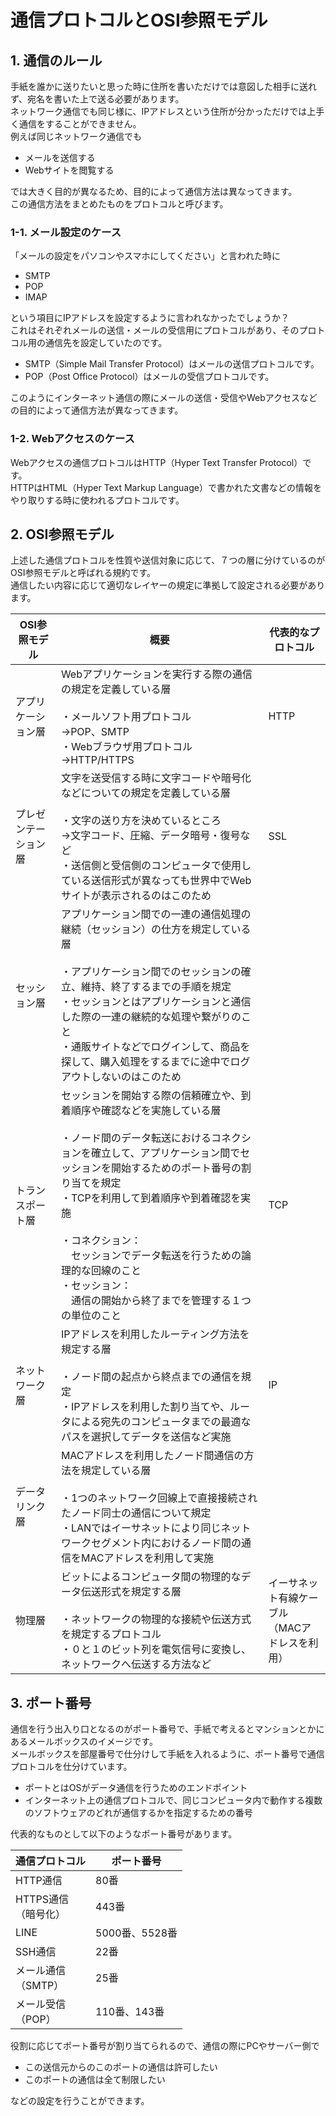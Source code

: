 # 通信プロトコルとOSI参照モデル
## 1. 通信のルール
手紙を誰かに送りたいと思った時に住所を書いただけでは意図した相手に送れず、宛名を書いた上で送る必要があります。  
ネットワーク通信でも同じ様に、IPアドレスという住所が分かっただけでは上手く通信をすることができません。  
例えば同じネットワーク通信でも
- メールを送信する
- Webサイトを閲覧する

では大きく目的が異なるため、目的によって通信方法は異なってきます。  
この通信方法をまとめたものをプロトコルと呼びます。
### 1-1. メール設定のケース
「メールの設定をパソコンやスマホにしてください」と言われた時に
- SMTP
- POP
- IMAP

という項目にIPアドレスを設定するように言われなかったでしょうか？  
これはそれぞれメールの送信・メールの受信用にプロトコルがあり、そのプロトコル用の通信先を設定していたのです。  
- SMTP（Simple Mail Transfer Protocol）はメールの送信プロトコルです。
- POP（Post Office Protocol）はメールの受信プロトコルです。

このようにインターネット通信の際にメールの送信・受信やWebアクセスなどの目的によって通信方法が異なってきます。
### 1-2. Webアクセスのケース
Webアクセスの通信プロトコルはHTTP（Hyper Text Transfer Protocol）です。  
HTTPはHTML（Hyper Text Markup Language）で書かれた文書などの情報をやり取りする時に使われるプロトコルです。  
## 2. OSI参照モデル
上述した通信プロトコルを性質や送信対象に応じて、７つの層に分けているのがOSI参照モデルと呼ばれる規約です。  
通信したい内容に応じて適切なレイヤーの規定に準拠して設定される必要があります。

| OSI参照モデル | 概要 | 代表的なプロトコル |
|-------|-------|-------|
| アプリケーション層 | Webアプリケーションを実行する際の通信の規定を定義している層<br/><br/>・メールソフト用プロトコル<br/>→POP、SMTP<br/>・Webブラウザ用プロトコル<br/>→HTTP/HTTPS | HTTP |
| プレゼンテーション層 | 文字を送受信する時に文字コードや暗号化などについての規定を定義している層<br/><br/>・文字の送り方を決めているところ<br/>→文字コード、圧縮、データ暗号・復号など<br/>・送信側と受信側のコンピュータで使用している送信形式が異なっても世界中でWebサイトが表示されるのはこのため | SSL |
| セッション層 | アプリケーション間での一連の通信処理の継続（セッション）の仕方を規定している層<br/><br/>・アプリケーション間でのセッションの確立、維持、終了するまでの手順を規定<br/>・セッションとはアプリケーションと通信した際の一連の継続的な処理や繋がりのこと<br/>・通販サイトなどでログインして、商品を探して、購入処理をするまでに途中でログアウトしないのはこのため |
| トランスポート層 | セッションを開始する際の信頼確立や、到着順序や確認などを実施している層<br/><br/>・ノード間のデータ転送におけるコネクションを確立して、アプリケーション間でセッションを開始するためのポート番号の割り当てを規定<br/>・TCPを利用して到着順序や到着確認を実施<br/><br/>・コネクション：<br/>　セッションでデータ転送を行うための論理的な回線のこと<br/>・セッション：<br/>　通信の開始から終了までを管理する１つの単位のこと | TCP |
| ネットワーク層 | IPアドレスを利用したルーティング方法を規定する層<br/><br/>・ノード間の起点から終点までの通信を規定<br/>・IPアドレスを利用した割り当てや、ルータによる宛先のコンピュータまでの最適なパスを選択してデータを送信など実施 | IP |
| データリンク層 | MACアドレスを利用したノード間通信の方法を規定している層<br/><br/>・1つのネットワーク回線上で直接接続されたノード同士の通信について規定<br/>・LANではイーサネットにより同じネットワークセグメント内におけるノード間の通信をMACアドレスを利用して実施 |
| 物理層 | ビットによるコンピュータ間の物理的なデータ伝送形式を規定する層<br/><br/>・ネットワークの物理的な接続や伝送方式を規定するプロトコル<br/>・０と１のビット列を電気信号に変換し、ネットワークへ伝送する方法など | イーサネット有線ケーブル<br/>（MACアドレスを利用） |
## 3. ポート番号
通信を行う出入り口となるのがポート番号で、手紙で考えるとマンションとかにあるメールボックスのイメージです。  
メールボックスを部屋番号で仕分けして手紙を入れるように、ポート番号で通信プロトコルを仕分けています。  
- ポートとはOSがデータ通信を行うためのエンドポイント
- インターネット上の通信プロトコルで、同じコンピュータ内で動作する複数のソフトウェアのどれが通信するかを指定するための番号

代表的なものとして以下のようなポート番号があります。

| 通信プロトコル | ポート番号 |
|-------|-------|
| HTTP通信 | 80番 |
| HTTPS通信<br/>（暗号化） | 443番 |
| LINE | 5000番、5528番 |
| SSH通信 | 22番 |
| メール通信<br/>（SMTP） | 25番 |
| メール受信<br/>（POP） | 110番、143番 |

役割に応じてポート番号が割り当てられるので、通信の際にPCやサーバー側で
- この送信元からのこのポートの通信は許可したい
- このポートの通信は全て制限したい

などの設定を行うことができます。